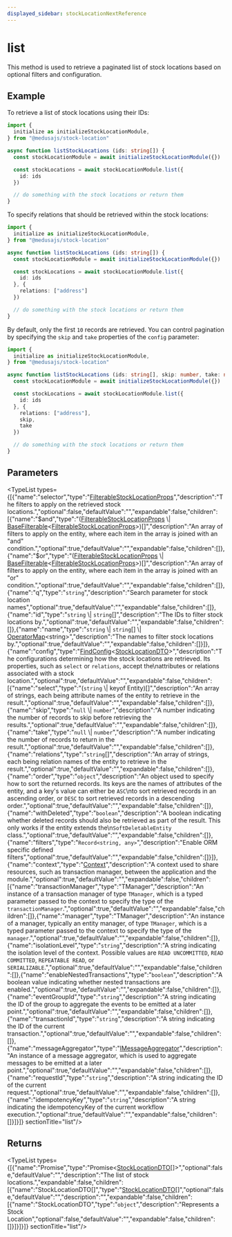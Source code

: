 ```yaml
---
displayed_sidebar: stockLocationNextReference
---
```



# list

This method is used to retrieve a paginated list of stock locations based on optional filters and configuration.

## Example

To retrieve a list of stock locations using their IDs:

```ts
import {
  initialize as initializeStockLocationModule,
} from "@medusajs/stock-location"

async function listStockLocations (ids: string[]) {
  const stockLocationModule = await initializeStockLocationModule({})

  const stockLocations = await stockLocationModule.list({
    id: ids
  })

  // do something with the stock locations or return them
}
```

To specify relations that should be retrieved within the stock locations:

```ts
import {
  initialize as initializeStockLocationModule,
} from "@medusajs/stock-location"

async function listStockLocations (ids: string[]) {
  const stockLocationModule = await initializeStockLocationModule({})

  const stockLocations = await stockLocationModule.list({
    id: ids
  }, {
    relations: ["address"]
  })

  // do something with the stock locations or return them
}
```

By default, only the first `10` records are retrieved. You can control pagination by specifying the `skip` and `take` properties of the `config` parameter:

```ts
import {
  initialize as initializeStockLocationModule,
} from "@medusajs/stock-location"

async function listStockLocations (ids: string[], skip: number, take: number) {
  const stockLocationModule = await initializeStockLocationModule({})

  const stockLocations = await stockLocationModule.list({
    id: ids
  }, {
    relations: ["address"],
    skip,
    take
  })

  // do something with the stock locations or return them
}
```

## Parameters

<TypeList types={[{"name":"selector","type":"[FilterableStockLocationProps](../../interfaces/stock_location_next.FilterableStockLocationProps.mdx)","description":"The filters to apply on the retrieved stock locations.","optional":false,"defaultValue":"","expandable":false,"children":[{"name":"$and","type":"([FilterableStockLocationProps](../../interfaces/stock_location_next.FilterableStockLocationProps.mdx) \\| [BaseFilterable](../../interfaces/stock_location_next.BaseFilterable.mdx)&#60;[FilterableStockLocationProps](../../interfaces/stock_location_next.FilterableStockLocationProps.mdx)&#62;)[]","description":"An array of filters to apply on the entity, where each item in the array is joined with an \"and\" condition.","optional":true,"defaultValue":"","expandable":false,"children":[]},{"name":"$or","type":"([FilterableStockLocationProps](../../interfaces/stock_location_next.FilterableStockLocationProps.mdx) \\| [BaseFilterable](../../interfaces/stock_location_next.BaseFilterable.mdx)&#60;[FilterableStockLocationProps](../../interfaces/stock_location_next.FilterableStockLocationProps.mdx)&#62;)[]","description":"An array of filters to apply on the entity, where each item in the array is joined with an \"or\" condition.","optional":true,"defaultValue":"","expandable":false,"children":[]},{"name":"q","type":"`string`","description":"Search parameter for stock location names","optional":true,"defaultValue":"","expandable":false,"children":[]},{"name":"id","type":"`string` \\| `string`[]","description":"The IDs to filter stock locations by.","optional":true,"defaultValue":"","expandable":false,"children":[]},{"name":"name","type":"`string` \\| `string`[] \\| [OperatorMap](../../types/stock_location_next.OperatorMap.mdx)&#60;string&#62;","description":"The names to filter stock locations by.","optional":true,"defaultValue":"","expandable":false,"children":[]}]},{"name":"config","type":"[FindConfig](../../interfaces/stock_location_next.FindConfig.mdx)&#60;[StockLocationDTO](../../types/stock_location_next.StockLocationDTO.mdx)&#62;","description":"The configurations determining how the stock locations are retrieved. Its properties, such as `select` or `relations`, accept the\nattributes or relations associated with a stock location.","optional":true,"defaultValue":"","expandable":false,"children":[{"name":"select","type":"(`string` \\| keyof Entity)[]","description":"An array of strings, each being attribute names of the entity to retrieve in the result.","optional":true,"defaultValue":"","expandable":false,"children":[]},{"name":"skip","type":"`null` \\| `number`","description":"A number indicating the number of records to skip before retrieving the results.","optional":true,"defaultValue":"","expandable":false,"children":[]},{"name":"take","type":"`null` \\| `number`","description":"A number indicating the number of records to return in the result.","optional":true,"defaultValue":"","expandable":false,"children":[]},{"name":"relations","type":"`string`[]","description":"An array of strings, each being relation names of the entity to retrieve in the result.","optional":true,"defaultValue":"","expandable":false,"children":[]},{"name":"order","type":"`object`","description":"An object used to specify how to sort the returned records. Its keys are the names of attributes of the entity, and a key's value can either be `ASC`\nto sort retrieved records in an ascending order, or `DESC` to sort retrieved records in a descending order.","optional":true,"defaultValue":"","expandable":false,"children":[]},{"name":"withDeleted","type":"`boolean`","description":"A boolean indicating whether deleted records should also be retrieved as part of the result. This only works if the entity extends the\n`SoftDeletableEntity` class.","optional":true,"defaultValue":"","expandable":false,"children":[]},{"name":"filters","type":"`Record<string, any>`","description":"Enable ORM specific defined filters","optional":true,"defaultValue":"","expandable":false,"children":[]}]},{"name":"context","type":"[Context](../../interfaces/stock_location_next.Context.mdx)","description":"A context used to share resources, such as transaction manager, between the application and the module.","optional":true,"defaultValue":"","expandable":false,"children":[{"name":"transactionManager","type":"TManager","description":"An instance of a transaction manager of type `TManager`, which is a typed parameter passed to the context to specify the type of the `transactionManager`.","optional":true,"defaultValue":"","expandable":false,"children":[]},{"name":"manager","type":"TManager","description":"An instance of a manager, typically an entity manager, of type `TManager`, which is a typed parameter passed to the context to specify the type of the `manager`.","optional":true,"defaultValue":"","expandable":false,"children":[]},{"name":"isolationLevel","type":"`string`","description":"A string indicating the isolation level of the context. Possible values are `READ UNCOMMITTED`, `READ COMMITTED`, `REPEATABLE READ`, or `SERIALIZABLE`.","optional":true,"defaultValue":"","expandable":false,"children":[]},{"name":"enableNestedTransactions","type":"`boolean`","description":"A boolean value indicating whether nested transactions are enabled.","optional":true,"defaultValue":"","expandable":false,"children":[]},{"name":"eventGroupId","type":"`string`","description":"A string indicating the ID of the group to aggregate the events to be emitted at a later point.","optional":true,"defaultValue":"","expandable":false,"children":[]},{"name":"transactionId","type":"`string`","description":"A string indicating the ID of the current transaction.","optional":true,"defaultValue":"","expandable":false,"children":[]},{"name":"messageAggregator","type":"[IMessageAggregator](../../interfaces/stock_location_next.IMessageAggregator.mdx)","description":"An instance of a message aggregator, which is used to aggregate messages to be emitted at a later point.","optional":true,"defaultValue":"","expandable":false,"children":[]},{"name":"requestId","type":"`string`","description":"A string indicating the ID of the current request.","optional":true,"defaultValue":"","expandable":false,"children":[]},{"name":"idempotencyKey","type":"`string`","description":"A string indicating the idempotencyKey of the current workflow execution.","optional":true,"defaultValue":"","expandable":false,"children":[]}]}]}  sectionTitle="list"/>

## Returns

<TypeList types={[{"name":"Promise","type":"Promise&#60;[StockLocationDTO](../../types/stock_location_next.StockLocationDTO.mdx)[]&#62;","optional":false,"defaultValue":"","description":"The list of stock locations.","expandable":false,"children":[{"name":"StockLocationDTO[]","type":"[StockLocationDTO](../../types/stock_location_next.StockLocationDTO.mdx)[]","optional":false,"defaultValue":"","description":"","expandable":false,"children":[{"name":"StockLocationDTO","type":"`object`","description":"Represents a Stock Location","optional":false,"defaultValue":"","expandable":false,"children":[]}]}]}]}  sectionTitle="list"/>
